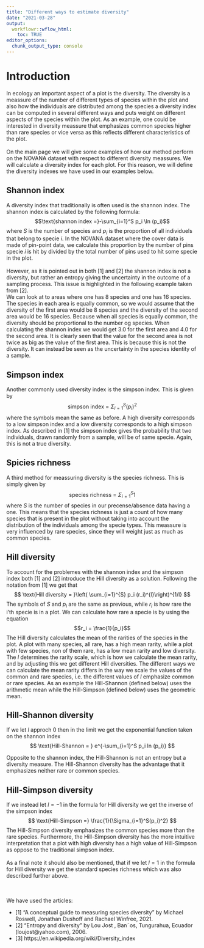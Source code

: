 ---
title: "Different ways to estimate diversity"
date: "2021-03-28"
output:
  workflowr::wflow_html:
    toc: TRUE
editor_options:
  chunk_output_type: console
---

<h1> Introduction </h1>

In ecology an important aspect of a plot is the diversity. The diversity is a meassure of the number of different types of species within the plot and also how the individuals are distributed among the species a diversity index can be computed in several different ways and puts weight on different aspects of the species within the plot. As an example, one could be interested in diversity meassure that emphasizes common species higher than rare species or vice versa as this reflects different characteristics of the plot. 
<br><br>
On the main page we will give some examples of how our method perform on the NOVANA dataset with respect to different diversity meassures. We will calculate a diversity index for each plot. For this reason, we will define the diversity indexes we have used in our examples below. 


<h2> Shannon index</h2>
A diversity index that traditionally is often used is the shannon index. The shannon index is calculated by the following formula:
$$\text{shannon index =}-\sum_{i=1}^S p_i \ln (p_i)$$
where $S$ is the number of species and $p_i$ is the proportion of all individuels that belong to specie $i$. In the NOVANA dataset where the cover data is made of pin-point data, we calculate this proportion by the number of pins specie $i$ is hit by divided by the total number of pins used to hit some specie in the plot. 
<br><br>
However, as it is pointed out in both [1] and [2] the shannon index is not a diversity, but rather an entropy giving the uncertainty in the outcome of a sampling process. This issue is highlighted in the following example taken from [2].
<br>
We can look at to areas where one has 8 species and one has 16 species. The species in each area is equally common, so we would assume that the diversity of the first area would be 8 species and the diversity of the second area would be 16 species. Because when all species is equally common, the diversity should be proportional to the number og species.
When calculating the shannon index we would get 3.0 for the first area and 4.0 for the second area. It is clearly seen that the value for the second area is not twice as big as the value of the first area. This is because this is not the diversity. It can instead be seen as the uncertainty in the species identity of a sample.

<h2> Simpson index</h2>
Another commonly used diversity index is the simpson index. This is given by
$$
\text{simpson index = }\Sigma_{i = 1}^S(p_i)^2
$$
where the symbols mean the same as before. A high diversity corresponds to a low simpson index and a low diversity corresponds to a high simpson index. As described in [1] the simpson index gives the probability that two individuals, drawn randomly from a sample, will be of same specie. Again, this is not a true diversity.

<h2> Spicies richness </h2>
A third method for meassuring diversity is the species richness. This is simply given by
$$
\text{species richness = }\Sigma_{i=1}^S1
$$
where $S$ is the number of species in our precense/absence data having a one. This means that the species richness is just a count of how many species that is present in the plot without taking into account the distribution of the individuals among the specie types. This meassure is very influenced by rare species, since they will weight just as much as common species. 


<h2> Hill diversity </h2>
To account for the problemes with the shannon index and the simpson index both [1] and [2] introduce the Hill diversity as a solution. Following the notation from [1] we get that
$$
\text{Hill diversity = }\left( \sum_{i=1}^{S} p_i (r_i)^{l}\right)^{1/l}
$$
The symbols of $S$ and $p_i$ are the same as previous, while $r_i$ is how rare the i'th specie is in a plot. We can calculate how rare a specie is by using the equation
$$r_i = \frac{1}{p_i}$$
The Hill diversity calculates the mean of the rarities of the species in the plot. A plot with many species, all rare, has a high mean rarity, while a plot with few species, non of them rare, has a low mean rarity and low diversity. The $l$ determines the rarity scale, which is how we calculate the mean rarity, and by adjusting this we get different Hill diversities. The different ways we can calculate the mean rarity differs in the way we scale the values of the common and rare species, i.e. the different values of $l$ emphasize common or rare species. As an example the Hill-Shannon (defined below) uses the arithmetic mean while the Hill-Simpson (defined below) uses the geometric mean.
<br>

<h2> Hill-Shannon diversity </h2>
If we let $l$ approch 0 then in the limit we get the exponential function taken on the shannon index
$$
\text{Hill-Shannon = } e^{-\sum_{i=1}^S p_i ln (p_i)}
$$

Opposite to the shannon index, the Hill-Shannon is not an entropy but a diversity measure. The Hill-Shannon diversity has the advantage that it emphasizes neither rare or common species.

<h2> Hill-Simpson diversity </h2>
If we instead let $l = -1$ in the formula for Hill diversity we get the inverse of the simpson index
$$
\text{Hill-Simpson =} \frac{1}{\Sigma_{i=1}^S(p_i)^2}
$$
The Hill-Simpson diversity emphasizes the common species more than the rare species. Furthermore, the Hill-Simpson diversity has the more intuitive interpretation that a plot with high diversity has a high value of Hill-Simpson as oppose to the traditional simpson index.
<br><br>
As a final note it should also be mentioned, that if we let $l = 1$ in the formula for Hill diversity we get the standard species richness which was also described further above.
<br><br><br>

We have used the articles:
<ul>
<li> [1] "A conceptual guide to measuring species diversity" by Michael Roswell, Jonathan Dushoff and Rachael Winfree, 2021.</li>
<li> [2] "Entropy and diversity"  by Lou Jost , Ban˜os, Tungurahua, Ecuador (loujost@yahoo.com), 2006.</li>
<li> [3] https://en.wikipedia.org/wiki/Diversity_index</li>
</ul>
